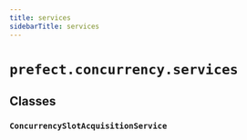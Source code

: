 ```yaml
---
title: services
sidebarTitle: services
---
```


# `prefect.concurrency.services`

## Classes

### `ConcurrencySlotAcquisitionService` <sup><a href="https://github.com/PrefectHQ/prefect/blob/main/src/prefect/concurrency/services.py#L21" target="_blank"><Icon icon="github" size="14" /></a></sup>
